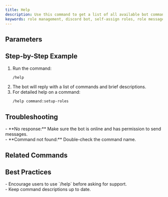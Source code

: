 ```yaml
---
title: Help
description: Use this command to get a list of all available bot commands or detailed help for a specific command.
keywords: role management, discord bot, self-assign roles, role messages, easy setup
---
```



## Parameters
<Cards>
  <Card title="command (optional)" description="Get detailed help for a specific command" />
</Cards>

## Step-by-Step Example
1. Run the command:
    ```bash
    /help
    ```
2. The bot will reply with a list of commands and brief descriptions.<br />
3. For detailed help on a command:
    ```bash
    /help command:setup-roles
    ```

## Troubleshooting
<Callout type="warning">
- **No response:** Make sure the bot is online and has permission to send messages.<br />
- **Command not found:** Double-check the command name.
</Callout>

## Related Commands
<Cards>
  <Card title="/support" description="Get the support server link" href="./support" />
  <Card title="/invite" description="Get the bot invite link" href="./invite" />
</Cards>

## Best Practices
<Callout type="success">
- Encourage users to use `/help` before asking for support.<br />
- Keep command descriptions up to date.
</Callout>
